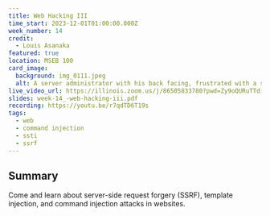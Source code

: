 ```yaml
---
title: Web Hacking III
time_start: 2023-12-01T01:00:00.000Z
week_number: 14
credit:
  - Louis Asanaka
featured: true
location: MSEB 100
card_image:
  background: img_0111.jpeg
  alt: A server administrator with his back facing, frustrated with a server rack
live_video_url: https://illinois.zoom.us/j/86505833780?pwd=Zy9oQURuTTdiNHl6Yy9FUzVZdGFjZz09
slides: week-14_-web-hacking-iii.pdf
recording: https://youtu.be/r7qdTD6T19s
tags:
  - web
  - command injection
  - ssti
  - ssrf
---
```

## Summary

Come and learn about server-side request forgery (SSRF), template injection, and command injection attacks in websites.